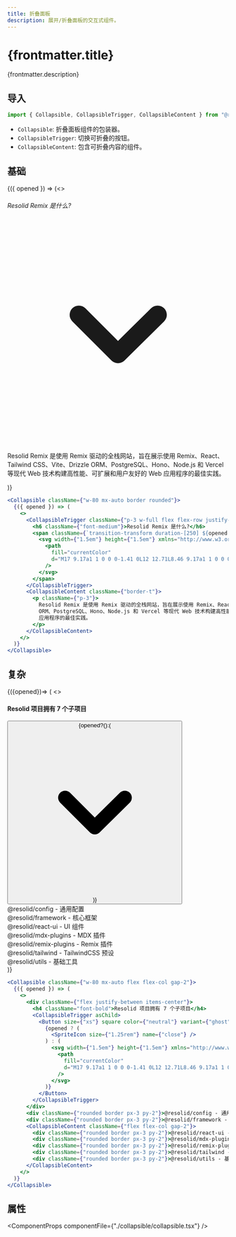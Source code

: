 ```yaml
---
title: 折叠面板
description: 展开/折叠面板的交互式组件。
---
```




# {frontmatter.title}

{frontmatter.description}

## 导入

```js
import { Collapsible, CollapsibleTrigger, CollapsibleContent } from "@resolid/react-ui";
```

- `Collapsible`: 折叠面板组件的包装器。
- `CollapsibleTrigger`: 切换可折叠的按钮。
- `CollapsibleContent`: 包含可折叠内容的组件。

## 基础

<section className={'example group'}>
  <div className={"not-prose rounded-t border p-3"}>
    <Collapsible className={"w-80 mx-auto border rounded"}>
      {({ opened }) => (<>
        <CollapsibleTrigger className={"p-3 w-full flex flex-row justify-between items-center"}>
          <h6 className={"font-medium"}>Resolid Remix 是什么?</h6>
          <span className={`transition-transform duration-[250] ${opened ? 'rotate-180' : ''}`}>
            <svg width={'1.5em'} height={'1.5em'} xmlns="http://www.w3.org/2000/svg" viewBox="0 0 24 24">
	<path fill="currentColor" d="M17 9.17a1 1 0 0 0-1.41 0L12 12.71L8.46 9.17a1 1 0 0 0-1.41 0a1 1 0 0 0 0 1.42l4.24 4.24a1 1 0 0 0 1.42 0L17 10.59a1 1 0 0 0 0-1.42" />
</svg>
          </span>
        </CollapsibleTrigger>
        <CollapsibleContent className={"border-t"}>
          <p className={"p-3"}>
            Resolid Remix 是使用 Remix 驱动的全栈网站，旨在展示使用 Remix、React、Tailwind CSS、Vite、Drizzle
        ORM、PostgreSQL、Hono、Node.js 和 Vercel 等现代 Web 技术构建高性能、可扩展和用户友好的 Web 应用程序的最佳实践。
          </p>
        </CollapsibleContent>
      </>)}
    </Collapsible>
  </div>

```jsx
<Collapsible className={"w-80 mx-auto border rounded"}>
  {({ opened }) => (
    <>
      <CollapsibleTrigger className={"p-3 w-full flex flex-row justify-between items-center"}>
        <h6 className={"font-medium"}>Resolid Remix 是什么?</h6>
        <span className={`transition-transform duration-[250] ${opened ? "rotate-180" : ""}`}>
          <svg width={"1.5em"} height={"1.5em"} xmlns="http://www.w3.org/2000/svg" viewBox="0 0 24 24">
            <path
              fill="currentColor"
              d="M17 9.17a1 1 0 0 0-1.41 0L12 12.71L8.46 9.17a1 1 0 0 0-1.41 0a1 1 0 0 0 0 1.42l4.24 4.24a1 1 0 0 0 1.42 0L17 10.59a1 1 0 0 0 0-1.42"
            />
          </svg>
        </span>
      </CollapsibleTrigger>
      <CollapsibleContent className={"border-t"}>
        <p className={"p-3"}>
          Resolid Remix 是使用 Remix 驱动的全栈网站，旨在展示使用 Remix、React、Tailwind CSS、Vite、Drizzle
          ORM、PostgreSQL、Hono、Node.js 和 Vercel 等现代 Web 技术构建高性能、可扩展和用户友好的 Web
          应用程序的最佳实践。
        </p>
      </CollapsibleContent>
    </>
  )}
</Collapsible>
```

</section>

## 复杂

<section className={'example group'}>
  <div className={"not-prose rounded-t border p-3"}>
    <Collapsible className={"w-80 mx-auto flex flex-col gap-2"}>
      {({opened})=> (
        <>
          <div className={"flex justify-between items-center"}>
            <h4 className="font-bold">
              Resolid 项目拥有 7 个子项目
            </h4>
            <CollapsibleTrigger asChild>
              <Button size={'xs'} square color={"neutral"} variant={'ghost'}>
                {opened?(<SpriteIcon size={"1.25rem"} name={"close"} />):(<svg width={'1.5em'} height={'1.5em'} xmlns="http://www.w3.org/2000/svg" viewBox="0 0 24 24">
                  <path fill="currentColor" d="M17 9.17a1 1 0 0 0-1.41 0L12 12.71L8.46 9.17a1 1 0 0 0-1.41 0a1 1 0 0 0 0 1.42l4.24 4.24a1 1 0 0 0 1.42 0L17 10.59a1 1 0 0 0 0-1.42" />
                </svg>)}
              </Button>
            </CollapsibleTrigger>
          </div>
          <div className={"rounded border px-3 py-2"}>@resolid/config - 通用配置</div>
          <div className={"rounded border px-3 py-2"}>@resolid/framework - 核心框架</div>
          <CollapsibleContent className={"flex flex-col gap-2"}>
            <div className={"rounded border px-3 py-2"}>@resolid/react-ui - UI 组件</div>
            <div className={"rounded border px-3 py-2"}>@resolid/mdx-plugins - MDX 插件</div>
            <div className={"rounded border px-3 py-2"}>@resolid/remix-plugins - Remix 插件</div>
            <div className={"rounded border px-3 py-2"}>@resolid/tailwind - TailwindCSS 预设</div>
            <div className={"rounded border px-3 py-2"}>@resolid/utils - 基础工具</div>
          </CollapsibleContent>
        </>
      )}
    </Collapsible>
  </div>

```jsx
<Collapsible className={"w-80 mx-auto flex flex-col gap-2"}>
  {({ opened }) => (
    <>
      <div className={"flex justify-between items-center"}>
        <h4 className="font-bold">Resolid 项目拥有 7 个子项目</h4>
        <CollapsibleTrigger asChild>
          <Button size={"xs"} square color={"neutral"} variant={"ghost"}>
            {opened ? (
              <SpriteIcon size={"1.25rem"} name={"close"} />
            ) : (
              <svg width={"1.5em"} height={"1.5em"} xmlns="http://www.w3.org/2000/svg" viewBox="0 0 24 24">
                <path
                  fill="currentColor"
                  d="M17 9.17a1 1 0 0 0-1.41 0L12 12.71L8.46 9.17a1 1 0 0 0-1.41 0a1 1 0 0 0 0 1.42l4.24 4.24a1 1 0 0 0 1.42 0L17 10.59a1 1 0 0 0 0-1.42"
                />
              </svg>
            )}
          </Button>
        </CollapsibleTrigger>
      </div>
      <div className={"rounded border px-3 py-2"}>@resolid/config - 通用配置</div>
      <div className={"rounded border px-3 py-2"}>@resolid/framework - 核心框架</div>
      <CollapsibleContent className={"flex flex-col gap-2"}>
        <div className={"rounded border px-3 py-2"}>@resolid/react-ui - UI 组件</div>
        <div className={"rounded border px-3 py-2"}>@resolid/mdx-plugins - MDX 插件</div>
        <div className={"rounded border px-3 py-2"}>@resolid/remix-plugins - Remix 插件</div>
        <div className={"rounded border px-3 py-2"}>@resolid/tailwind - TailwindCSS 预设</div>
        <div className={"rounded border px-3 py-2"}>@resolid/utils - 基础工具</div>
      </CollapsibleContent>
    </>
  )}
</Collapsible>
```

</section>

## 属性

<ComponentProps componentFile={"./collapsible/collapsible.tsx"} />
